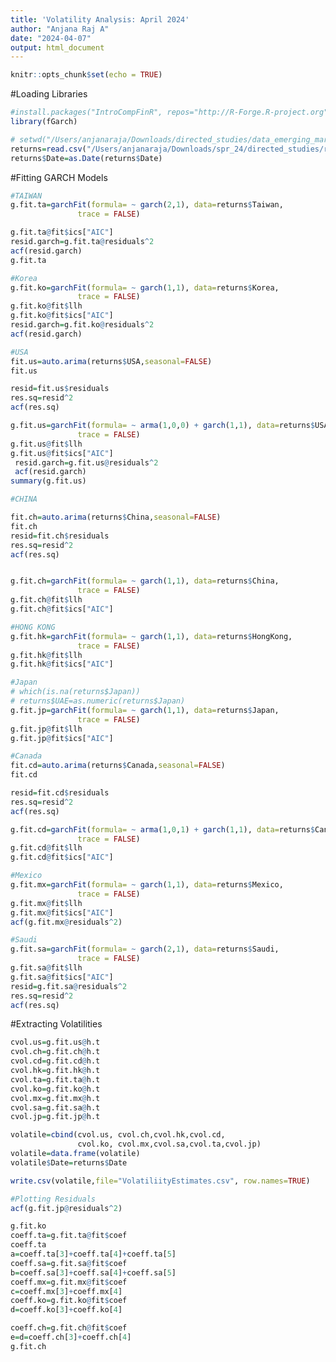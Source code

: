 ```yaml
---
title: 'Volatility Analysis: April 2024'
author: "Anjana Raj A"
date: "2024-04-07"
output: html_document
---
```


```r
knitr::opts_chunk$set(echo = TRUE)
```

#Loading Libraries

```r
#install.packages("IntroCompFinR", repos="http://R-Forge.R-project.org")
library(fGarch)
```

```r
# setwd("/Users/anjanaraja/Downloads/directed_studies/data_emerging_markets")
returns=read.csv("/Users/anjanaraja/Downloads/spr_24/directed_studies/repo/codes/Returns.csv")
returns$Date=as.Date(returns$Date)
```
#Fitting GARCH Models
```r
#TAIWAN
g.fit.ta=garchFit(formula= ~ garch(2,1), data=returns$Taiwan,
               trace = FALSE)

g.fit.ta@fit$ics["AIC"]
resid.garch=g.fit.ta@residuals^2
acf(resid.garch)
g.fit.ta
```

```r

#Korea
g.fit.ko=garchFit(formula= ~ garch(1,1), data=returns$Korea,
               trace = FALSE)
g.fit.ko@fit$llh
g.fit.ko@fit$ics["AIC"]
resid.garch=g.fit.ko@residuals^2
acf(resid.garch)
```

```r
#USA
fit.us=auto.arima(returns$USA,seasonal=FALSE)
fit.us

resid=fit.us$residuals
res.sq=resid^2
acf(res.sq)

g.fit.us=garchFit(formula= ~ arma(1,0,0) + garch(1,1), data=returns$USA,
               trace = FALSE)
g.fit.us@fit$llh
g.fit.us@fit$ics["AIC"]
 resid.garch=g.fit.us@residuals^2
 acf(resid.garch)
summary(g.fit.us)
```
```r
#CHINA

fit.ch=auto.arima(returns$China,seasonal=FALSE)
fit.ch
resid=fit.ch$residuals
res.sq=resid^2
acf(res.sq)


g.fit.ch=garchFit(formula= ~ garch(1,1), data=returns$China,
               trace = FALSE)
g.fit.ch@fit$llh
g.fit.ch@fit$ics["AIC"]
```
```r
#HONG KONG
g.fit.hk=garchFit(formula= ~ garch(1,1), data=returns$HongKong,
               trace = FALSE)
g.fit.hk@fit$llh
g.fit.hk@fit$ics["AIC"]
```

```r
#Japan
# which(is.na(returns$Japan))
# returns$UAE=as.numeric(returns$Japan)
g.fit.jp=garchFit(formula= ~ garch(1,1), data=returns$Japan,
               trace = FALSE)
g.fit.jp@fit$llh
g.fit.jp@fit$ics["AIC"]
```
```r
#Canada
fit.cd=auto.arima(returns$Canada,seasonal=FALSE)
fit.cd

resid=fit.cd$residuals
res.sq=resid^2
acf(res.sq)

g.fit.cd=garchFit(formula= ~ arma(1,0,1) + garch(1,1), data=returns$Canada,
               trace = FALSE)
g.fit.cd@fit$llh
g.fit.cd@fit$ics["AIC"]
```
```r
#Mexico
g.fit.mx=garchFit(formula= ~ garch(1,1), data=returns$Mexico,
               trace = FALSE)
g.fit.mx@fit$llh
g.fit.mx@fit$ics["AIC"]
acf(g.fit.mx@residuals^2)
```

```r
#Saudi
g.fit.sa=garchFit(formula= ~ garch(2,1), data=returns$Saudi,
               trace = FALSE)
g.fit.sa@fit$llh
g.fit.sa@fit$ics["AIC"]
resid=g.fit.sa@residuals^2
res.sq=resid^2
acf(res.sq)
```



#Extracting Volatilities
```r
cvol.us=g.fit.us@h.t
cvol.ch=g.fit.ch@h.t
cvol.cd=g.fit.cd@h.t
cvol.hk=g.fit.hk@h.t
cvol.ta=g.fit.ta@h.t
cvol.ko=g.fit.ko@h.t
cvol.mx=g.fit.mx@h.t
cvol.sa=g.fit.sa@h.t
cvol.jp=g.fit.jp@h.t

volatile=cbind(cvol.us, cvol.ch,cvol.hk,cvol.cd,
               cvol.ko, cvol.mx,cvol.sa,cvol.ta,cvol.jp)
volatile=data.frame(volatile)
volatile$Date=returns$Date

write.csv(volatile,file="VolatiliityEstimates.csv", row.names=TRUE)
```

```r
#Plotting Residuals
acf(g.fit.jp@residuals^2)
```

```r
g.fit.ko
coeff.ta=g.fit.ta@fit$coef
coeff.ta
a=coeff.ta[3]+coeff.ta[4]+coeff.ta[5]
coeff.sa=g.fit.sa@fit$coef
b=coeff.sa[3]+coeff.sa[4]+coeff.sa[5]
coeff.mx=g.fit.mx@fit$coef
c=coeff.mx[3]+coeff.mx[4]
coeff.ko=g.fit.ko@fit$coef
d=coeff.ko[3]+coeff.ko[4]
```

```r
coeff.ch=g.fit.ch@fit$coef
e=d=coeff.ch[3]+coeff.ch[4]
g.fit.ch

```

